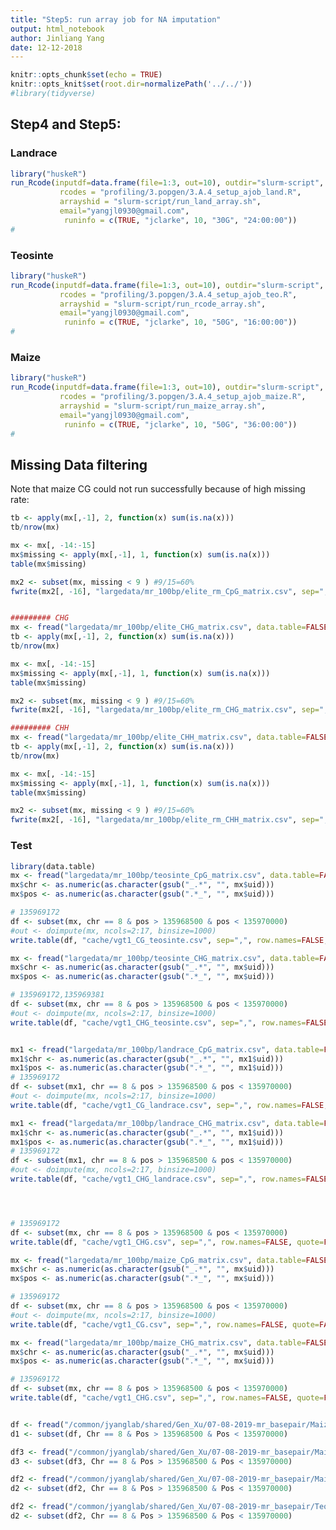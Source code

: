 ```yaml
---
title: "Step5: run array job for NA imputation"
output: html_notebook
author: Jinliang Yang
date: 12-12-2018
---
```



```r
knitr::opts_chunk$set(echo = TRUE) 
knitr::opts_knit$set(root.dir=normalizePath('../../')) 
#library(tidyverse)
```

## Step4 and Step5: 




### Landrace
```r
library("huskeR")
run_Rcode(inputdf=data.frame(file=1:3, out=10), outdir="slurm-script", cmdno = 1, 
           rcodes = "profiling/3.popgen/3.A.4_setup_ajob_land.R",
           arrayshid = "slurm-script/run_land_array.sh",
           email="yangjl0930@gmail.com", 
            runinfo = c(TRUE, "jclarke", 10, "30G", "24:00:00"))
#
```



### Teosinte
```r
library("huskeR")
run_Rcode(inputdf=data.frame(file=1:3, out=10), outdir="slurm-script", cmdno = 1, 
           rcodes = "profiling/3.popgen/3.A.4_setup_ajob_teo.R",
           arrayshid = "slurm-script/run_rcode_array.sh",
           email="yangjl0930@gmail.com", 
            runinfo = c(TRUE, "jclarke", 10, "50G", "16:00:00"))
#
```



### Maize
```r
library("huskeR")
run_Rcode(inputdf=data.frame(file=1:3, out=10), outdir="slurm-script", cmdno = 1, 
           rcodes = "profiling/3.popgen/3.A.4_setup_ajob_maize.R",
           arrayshid = "slurm-script/run_maize_array.sh",
           email="yangjl0930@gmail.com", 
            runinfo = c(TRUE, "jclarke", 10, "50G", "36:00:00"))
#
```


## Missing Data filtering

Note that maize CG could not run successfully because of high missing rate:


```r

tb <- apply(mx[,-1], 2, function(x) sum(is.na(x)))
tb/nrow(mx)

mx <- mx[, -14:-15]
mx$missing <- apply(mx[,-1], 1, function(x) sum(is.na(x)))
table(mx$missing)

mx2 <- subset(mx, missing < 9 ) #9/15=60%
fwrite(mx2[, -16], "largedata/mr_100bp/elite_rm_CpG_matrix.csv", sep=",", row.names=FALSE, quote=FALSE)


######### CHG
mx <- fread("largedata/mr_100bp/elite_CHG_matrix.csv", data.table=FALSE)
tb <- apply(mx[,-1], 2, function(x) sum(is.na(x)))
tb/nrow(mx)

mx <- mx[, -14:-15]
mx$missing <- apply(mx[,-1], 1, function(x) sum(is.na(x)))
table(mx$missing)

mx2 <- subset(mx, missing < 9 ) #9/15=60%
fwrite(mx2[, -16], "largedata/mr_100bp/elite_rm_CHG_matrix.csv", sep=",", row.names=FALSE, quote=FALSE)

######### CHH
mx <- fread("largedata/mr_100bp/elite_CHH_matrix.csv", data.table=FALSE)
tb <- apply(mx[,-1], 2, function(x) sum(is.na(x)))
tb/nrow(mx)

mx <- mx[, -14:-15]
mx$missing <- apply(mx[,-1], 1, function(x) sum(is.na(x)))
table(mx$missing)

mx2 <- subset(mx, missing < 9 ) #9/15=60%
fwrite(mx2[, -16], "largedata/mr_100bp/elite_rm_CHH_matrix.csv", sep=",", row.names=FALSE, quote=FALSE)

```






### Test
```r
library(data.table)
mx <- fread("largedata/mr_100bp/teosinte_CpG_matrix.csv", data.table=FALSE)
mx$chr <- as.numeric(as.character(gsub("_.*", "", mx$uid)))
mx$pos <- as.numeric(as.character(gsub(".*_", "", mx$uid)))

# 135969172
df <- subset(mx, chr == 8 & pos > 135968500 & pos < 135970000)
#out <- doimpute(mx, ncols=2:17, binsize=1000)
write.table(df, "cache/vgt1_CG_teosinte.csv", sep=",", row.names=FALSE, quote=FALSE)

mx <- fread("largedata/mr_100bp/teosinte_CHG_matrix.csv", data.table=FALSE)
mx$chr <- as.numeric(as.character(gsub("_.*", "", mx$uid)))
mx$pos <- as.numeric(as.character(gsub(".*_", "", mx$uid)))

# 135969172,135969381
df <- subset(mx, chr == 8 & pos > 135968500 & pos < 135970000)
#out <- doimpute(mx, ncols=2:17, binsize=1000)
write.table(df, "cache/vgt1_CHG_teosinte.csv", sep=",", row.names=FALSE, quote=FALSE)


mx1 <- fread("largedata/mr_100bp/landrace_CpG_matrix.csv", data.table=FALSE)
mx1$chr <- as.numeric(as.character(gsub("_.*", "", mx1$uid)))
mx1$pos <- as.numeric(as.character(gsub(".*_", "", mx1$uid)))
# 135969172
df <- subset(mx1, chr == 8 & pos > 135968500 & pos < 135970000)
#out <- doimpute(mx, ncols=2:17, binsize=1000)
write.table(df, "cache/vgt1_CG_landrace.csv", sep=",", row.names=FALSE, quote=FALSE)

mx1 <- fread("largedata/mr_100bp/landrace_CHG_matrix.csv", data.table=FALSE)
mx1$chr <- as.numeric(as.character(gsub("_.*", "", mx1$uid)))
mx1$pos <- as.numeric(as.character(gsub(".*_", "", mx1$uid)))
# 135969172
df <- subset(mx1, chr == 8 & pos > 135968500 & pos < 135970000)
#out <- doimpute(mx, ncols=2:17, binsize=1000)
write.table(df, "cache/vgt1_CHG_landrace.csv", sep=",", row.names=FALSE, quote=FALSE)




# 135969172
df <- subset(mx, chr == 8 & pos > 135968500 & pos < 135970000)
write.table(df, "cache/vgt1_CHG.csv", sep=",", row.names=FALSE, quote=FALSE)

mx <- fread("largedata/mr_100bp/maize_CpG_matrix.csv", data.table=FALSE)
mx$chr <- as.numeric(as.character(gsub("_.*", "", mx$uid)))
mx$pos <- as.numeric(as.character(gsub(".*_", "", mx$uid)))

# 135969172
df <- subset(mx, chr == 8 & pos > 135968500 & pos < 135970000)
#out <- doimpute(mx, ncols=2:17, binsize=1000)
write.table(df, "cache/vgt1_CG.csv", sep=",", row.names=FALSE, quote=FALSE)

mx <- fread("largedata/mr_100bp/maize_CHG_matrix.csv", data.table=FALSE)
mx$chr <- as.numeric(as.character(gsub("_.*", "", mx$uid)))
mx$pos <- as.numeric(as.character(gsub(".*_", "", mx$uid)))

# 135969172
df <- subset(mx, chr == 8 & pos > 135968500 & pos < 135970000)
write.table(df, "cache/vgt1_CHG.csv", sep=",", row.names=FALSE, quote=FALSE)


df <- fread("/common/jyanglab/shared/Gen_Xu/07-08-2019-mr_basepair/Maize/CG/CpG_B73.meth_lev.txt")
d1 <- subset(df, Chr == 8 & Pos > 135968500 & Pos < 135970000)

df3 <- fread("/common/jyanglab/shared/Gen_Xu/07-08-2019-mr_basepair/Maize/CG/CpG_B37.meth_lev.txt")
d3 <- subset(df3, Chr == 8 & Pos > 135968500 & Pos < 135970000)

df2 <- fread("/common/jyanglab/shared/Gen_Xu/07-08-2019-mr_basepair/Maize/CG/CpG_Mo17.meth_lev.txt")
d2 <- subset(df2, Chr == 8 & Pos > 135968500 & Pos < 135970000)

df2 <- fread("/common/jyanglab/shared/Gen_Xu/07-08-2019-mr_basepair/Teosinte/CG/CpG_JRIAL2A.meth_lev.txt")
d2 <- subset(df2, Chr == 8 & Pos > 135968500 & Pos < 135970000)
```




